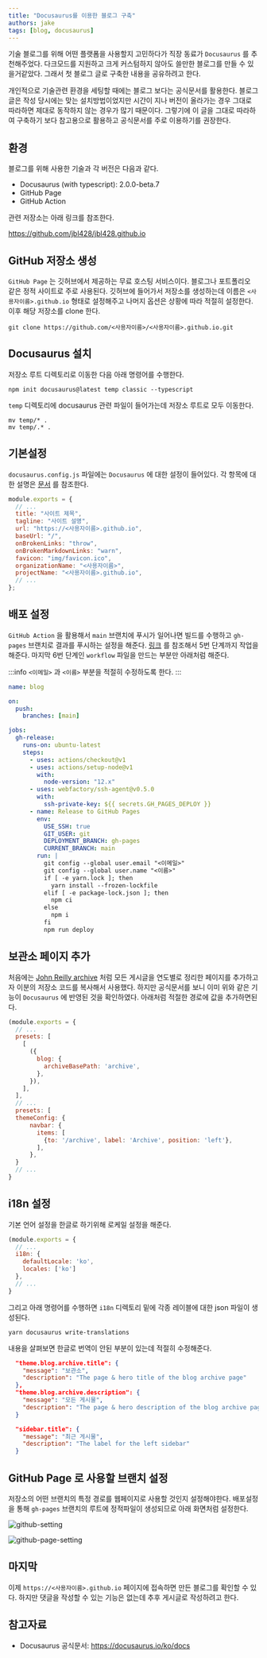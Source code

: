 ```yaml
---
title: "Docusaurus를 이용한 블로그 구축"
authors: jake
tags: [blog, docusaurus]
---
```


기술 블로그를 위해 어떤 플랫폼을 사용할지 고민하다가 직장 동료가 `Docusaurus` 를 추천해주었다.
다크모드를 지원하고 크게 커스텀하지 않아도 쓸만한 블로그를 만들 수 있을거같았다.
그래서 첫 블로그 글로 구축한 내용을 공유하려고 한다.

<!--truncate-->

개인적으로 기술관련 환경을 세팅할 때에는 블로그 보다는 공식문서를 활용한다.
블로그 글은 작성 당시에는 맞는 설치방법이었지만 시간이 지나 버전이 올라가는 경우 그대로 따라하면 제대로 동작하지 않는 경우가 많기 때문이다.
그렇기에 이 글을 그대로 따라하여 구축하기 보다 참고용으로 활용하고 공식문서를 주로 이용하기를 권장한다.

## 환경

블로그를 위해 사용한 기술과 각 버전은 다음과 같다.

- Docusaurus (with typescript): 2.0.0-beta.7
- GitHub Page
- GitHub Action

관련 저장소는 아래 링크를 참조한다.

https://github.com/jbl428/jbl428.github.io

## GitHub 저장소 생성

`GitHub Page` 는 깃허브에서 제공하는 무료 호스팅 서비스이다. 블로그나 포트폴리오 같은 정적 사이트로 주로 사용된다.
깃허브에 들어가서 저장소를 생성하는데 이름은 `<사용자이름>.github.io` 형태로 설정해주고 나머지 옵션은 상황에 따라 적절히 설정한다.
이후 해당 저장소를 clone 한다.

```shell
git clone https://github.com/<사용자이름>/<사용자이름>.github.io.git
```

## Docusaurus 설치

저장소 루트 디렉토리로 이동한 다음 아래 명령어를 수행한다.

```shell
npm init docusaurus@latest temp classic --typescript
```

`temp` 디렉토리에 docusaurus 관련 파일이 들어가는데 저장소 루트로 모두 이동한다.

```shell
mv temp/* .
mv temp/.* .
```

## 기본설정

`docusaurus.config.js` 파일에는 `Docusaurus` 에 대한 설정이 들어있다.
각 항목에 대한 설명은 [문서](https://docusaurus.io/ko/docs/docusaurus.config.js) 를 참조한다.

```jsx {3-11} title="docusaurus.config.js"
module.exports = {
  // ...
  title: "사이트 제목",
  tagline: "사이트 설명",
  url: "https://<사용자이름>.github.io",
  baseUrl: "/",
  onBrokenLinks: "throw",
  onBrokenMarkdownLinks: "warn",
  favicon: "img/favicon.ico",
  organizationName: "<사용자이름>",
  projectName: "<사용자이름>.github.io",
  // ...
};
```

## 배포 설정

`GitHub Action` 을 활용해서 `main` 브랜치에 푸시가 일어나면 빌드를 수행하고 `gh-pages` 브랜치로 결과를 푸시하는 설정을 해준다.
[링크](https://docusaurus.io/ko/docs/deployment#triggering-deployment-with-github-actions) 를 참조해서 5번 단계까지 작업을 해준다.
마지막 6번 단계인 `workflow` 파일을 만드는 부분만 아래처럼 해준다.

:::info
`<이메일>` 과 `<이름>` 부분을 적절히 수정하도록 한다.
:::

```yaml title=".github/workflows/blog.yml"
name: blog

on:
  push:
    branches: [main]

jobs:
  gh-release:
    runs-on: ubuntu-latest
    steps:
      - uses: actions/checkout@v1
      - uses: actions/setup-node@v1
        with:
          node-version: "12.x"
      - uses: webfactory/ssh-agent@v0.5.0
        with:
          ssh-private-key: ${{ secrets.GH_PAGES_DEPLOY }}
      - name: Release to GitHub Pages
        env:
          USE_SSH: true
          GIT_USER: git
          DEPLOYMENT_BRANCH: gh-pages
          CURRENT_BRANCH: main
        run: |
          git config --global user.email "<이메일>"
          git config --global user.name "<이름>"
          if [ -e yarn.lock ]; then
            yarn install --frozen-lockfile
          elif [ -e package-lock.json ]; then
            npm ci
          else
            npm i
          fi
          npm run deploy
```

## 보관소 페이지 추가

처음에는 [John Reilly archive](https://blog.johnnyreilly.com/blog-archive) 처럼 모든 게시글을 연도별로 정리한 페이지를 추가하고자 이분의 저장소 코드를 복사해서 사용했다.
하지만 공식문서를 보니 이미 위와 같은 기능이 `Docusaurus` 에 반영된 것을 확인하였다.
아래처럼 적절한 경로에 값을 추가하면된다.

```jsx {7,17} title="docusaurus.config.js"
(module.exports = {
  // ...
  presets: [
    [
      ({
        blog: {
          archiveBasePath: 'archive',
        },
      }),
    ],
  ],
  // ...
  presets: [
  themeConfig: {
      navbar: {
        items: [
          {to: '/archive', label: 'Archive', position: 'left'},
        ],
      },
  }
  // ...
}
```

## i18n 설정

기본 언어 설정을 한글로 하기위해 로케일 설정을 해준다.

```jsx {3-6} title="docusaurus.config.js"
(module.exports = {
  // ...
  i18n: {
    defaultLocale: 'ko',
    locales: ['ko']
  },
  // ...
}
```

그리고 아래 명령어를 수행하면 `i18n` 디렉토리 밑에 각종 레이블에 대한 json 파일이 생성된다.

```shell
yarn docusaurus write-translations
```

내용을 살펴보면 한글로 번역이 안된 부분이 있는데 적절히 수정해준다.

```json title="i18n/ko/code.json"
  "theme.blog.archive.title": {
    "message": "보관소",
    "description": "The page & hero title of the blog archive page"
  },
  "theme.blog.archive.description": {
    "message": "모든 게시물",
    "description": "The page & hero description of the blog archive page"
  }
```

```json title="i18n/ko/docusaurus-plugin-content-blog/options.json"
  "sidebar.title": {
    "message": "최근 게시물",
    "description": "The label for the left sidebar"
  }
```

## GitHub Page 로 사용할 브랜치 설정

저장소의 어떤 브랜치의 특정 경로를 웹페이지로 사용할 것인지 설정해야한다.
배포설정을 통해 `gh-pages` 브랜치의 루트에 정적파일이 생성되므로 아래 화면처럼 설정한다.

![github-setting](./github-setting.png)

![github-page-setting](./github-page-setting.png)

## 마지막

이제 `https://<사용자이름>.github.io` 페이지에 접속하면 만든 블로그를 확인할 수 있다.
하지만 댓글을 작성할 수 있는 기능은 없는데 추후 게시글로 작성하려고 한다.

## 참고자료

- Docusaurus 공식문서: https://docusaurus.io/ko/docs
